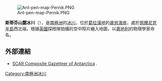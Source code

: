 [[Image:Ant-pen-map-Pernik.PNG|thumb]]

{{coord|66|40|S|66|30|W|display=title}}

'''斯蒂芬山麓冰川'''（{{lang-de|Stefan-Piedmont-Gletscher}}），是[[南極洲|南極洲]]的[[冰川|冰川]]，位於[[葛拉漢地|葛拉漢地]]的[[盧貝海岸|盧貝海岸]]，處於[[佩爾尼克半島|佩爾尼克半島]]西北端，根據[[英國|英國]]探險隊拍攝的空中照片繪入地圖，以[[奧地利|奧地利]]的物理學家命名。

==外部連結==
* [http://data.aad.gov.au/aadc/gaz/scar/ SCAR Composite Gazetteer of Antarctica] {{WebCite|url=https://www.webcitation.org/5ug2CfC7m?url=http://data.aad.gov.au/aadc/gaz/scar/ |date=20101202140255 |dateformat=iso }}.

{{DEFAULTSORT:Stefan Ice Piedmont}}
[[Category:南極洲冰川|Category:南極洲冰川]]


{{LoubetCoast-geo-stub}}
